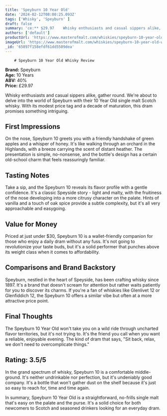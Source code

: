 ```yaml
---
title: 'Speyburn 10 Year Old'
date: '2024-02-12T08:00:25.093Z'
tags: ['Whisky', 'Speyburn' ]
draft: false
summary: 'ce:** $29.97    Whisky enthusiasts and casual sippers alike, gather round. We re about to delve into the world of Speyburn with th...'
authors: ['default']
productUrl: 'https://www.masterofmalt.com/whiskies/speyburn-10-year-old-whisky/'
imageUrl: 'https://www.masterofmalt.com/whiskies/speyburn-10-year-old-whisky.jpg'
_id: '65897f158efdf61dd5509dea'
---
```

        
        # Speyburn 10 Year Old Whisky Review

**Brand:** Speyburn  
**Age:** 10 Years  
**ABV:** 40%  
**Price:** £29.97  

Whisky enthusiasts and casual sippers alike, gather round. We're about to delve into the world of Speyburn with their 10 Year Old single malt Scotch whisky. With its modest price tag and a decade of maturation, this dram promises something intriguing.

## First Impressions
On the nose, Speyburn 10 greets you with a friendly handshake of green apples and a whisper of honey. It's like walking through an orchard in the Highlands, with a breeze carrying the scent of distant heather. The presentation is simple, no-nonsense, and the bottle's design has a certain old-school charm that feels reassuringly familiar.

## Tasting Notes
Take a sip, and the Speyburn 10 reveals its flavor profile with a gentle confidence. It's a classic Speyside story - light and malty, with the fruitiness of the nose developing into a more citrusy character on the palate. Hints of vanilla and a touch of oak spice provide a subtle complexity, but it's all very approachable and easygoing.

## Value for Money
Priced at just under $30, Speyburn 10 is a wallet-friendly companion for those who enjoy a daily dram without any fuss. It's not going to revolutionize your taste buds, but it's a solid performer that punches above its weight class when it comes to affordability.

## Comparisons and Brand Backstory
Speyburn, nestled in the heart of Speyside, has been crafting whisky since 1897. It's a brand that doesn't scream for attention but rather waits patiently for you to discover its charms. If you're a fan of whiskies like Glenlivet 12 or Glenfiddich 12, the Speyburn 10 offers a similar vibe but often at a more attractive price point.

## Final Thoughts
The Speyburn 10 Year Old won't take you on a wild ride through uncharted flavor territories, but it's not trying to. It's the friend you call when you want a reliable, enjoyable evening. The kind of dram that says, "Sit back, relax, we don't need to overcomplicate things."

## Rating: 3.5/5
In the grand spectrum of whisky, Speyburn 10 is a comfortable middle-ground. It's neither undrinkable nor perfection, but it's undeniably good company. It's a bottle that won't gather dust on the shelf because it's just so easy to reach for, time and time again.

In summary, Speyburn 10 Year Old is a straightforward, no-frills single malt that's easy on the palate and the purse. It's a solid choice for both newcomers to Scotch and seasoned drinkers looking for an everyday dram.
      